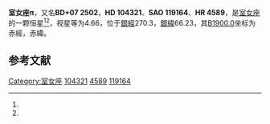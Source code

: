 {{Starbox begin
| name = 室女座π
}}
{{Starbox observe
| epoch = [[J2000.0|J2000.0]]
| constell = [[室女座|室女座]]<ref name=SIMBAD>{{cite web
 | url=http://simbad.u-strasbg.fr/simbad/sim-id?Ident=HR+4589
 | title=Pulsating variable Star
 | publisher=Centre de Données astronomiques de Strasbourg
 | work=SIMBAD
 | accessdate=2012-07-13
 | archive-date=2016-03-17
 | archive-url=https://web.archive.org/web/20160317085654/http://simbad.u-strasbg.fr/simbad/sim-id?Ident=HR+4589
 | dead-url=no
 }}</ref><ref name=DATA>{{cite web
 | url=http://vizier.u-strasbg.fr/viz-bin/VizieR-5?-out.add=.&-source=5050&-corr=PK=HR&-out.max=9999&HR=4589
 | title=VizieR Detailed Page
 | accessdate=2012-07-13
 | archive-date=2016-03-05
 | archive-url=https://web.archive.org/web/20160305005819/http://vizier.u-strasbg.fr/viz-bin/VizieR-5?-out.add=.&-source=5050&-corr=PK=HR&-out.max=9999&HR=4589
 | dead-url=no
 }}</ref>
| 星官 = 
| ra = {{RA|12|0|52.4}}<ref name=SIMBAD /><ref name=DATA />
| dec = {{DEC|+6|36|51}}<ref name=SIMBAD /><ref name=DATA />
| appmag_v = 4.66<ref name=SIMBAD /><ref name=DATA />
}}
{{Starbox character
| class = A5V<ref name=SIMBAD /><ref name=DATA />
| b-v = 0.13<ref name=SIMBAD /><ref name=DATA />
| u-b = 0.11<ref name=SIMBAD /><ref name=DATA />
| r-i = 0.04<ref name=SIMBAD /><ref name=DATA />
| variable = 
}}
{{Starbox astrometry
| radial_v = 0.11
| prop_mo_ra = -10
| parallax = 0.021
| p_error = 
}}
{{Starbox catalog
| names =BD+07 2502，[[SAO星表|SAO]] 119164，[[HD星表|HD]] 104321，[[HR星表|HR]] 4589}}
{{Starbox reference |Simbad=HR+4589}}
{{Starbox end}}

'''室女座π'''，又名'''BD+07 2502'''，'''HD 104321'''、'''SAO 119164'''、'''HR 4589'''，是[[室女座|室女座]]的一颗恒星<ref name=SIMBAD /><ref name=DATA />，视星等为4.66，位于[[銀道座標系|銀經]]270.3，[[銀道座標系|銀緯]]66.23，其[[B1900.0|B1900.0]]坐标为赤經{{RA|11|55|44.9}}，赤緯{{DEC|+7|66.23|19}}。

== 参考文献 ==
{{reflist}}

{{star-stub}}

{{室女座恒星}}
[[Category:室女座|Category:室女座]]
[[Category:HD和HDE天體|104321]]
[[Category:HR天體|4589]]
[[Category:SAO天體|119164]]